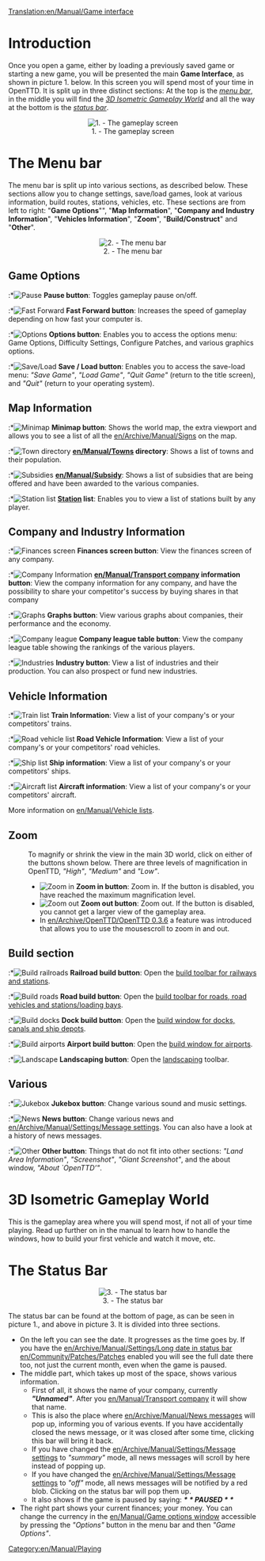 [[Translation:en/Manual/Game interface]]
=Introduction=
Once you open a game, either by loading a previously saved game or starting a new game, you will be presented the main '''Game Interface''', as shown in picture 1. below. In this screen you will spend most of your time in OpenTTD. It is split up in three distinct sections: At the top is the ''[[#the-menu-bar|menu bar]]'', in the middle you will find the ''[[#3d-isometric-gameplay-world|3D Isometric Gameplay World]]'' and all the way at the bottom is the ''[[#the-status-bar|status bar]]''.

<center>[[File:en/Manual/Interface.png|center|frame|1. - The gameplay screen]]</center>

=The Menu bar=
The menu bar is split up into various sections, as described below. These sections allow you to change settings, save/load games, look at various information, build routes, stations, vehicles, etc. These sections are from left to right: "'''Game Options'''"", "'''Map Information'''", "'''Company and Industry Information'''", "'''Vehicles Information'''", "'''Zoom'''", "'''Build/Construct'''" and "'''Other'''".

<center>[[File:en/Manual html 2bcbc8d0.png|center|frame|2. - The menu bar]]</center>

==Game Options==
:*[[File:en/Manual/Manual html m7fd3f2df.png|Pause]] '''Pause button''': Toggles gameplay pause on/off.
:*[[File:en/Manual/Manual html m56d46b8f.png|Fast Forward]] '''Fast Forward button''': Increases the speed of gameplay depending on how fast your computer is.
:*[[File:en/Manual/Manual html md7ebe52.png|Options]] '''Options button''': Enables you to access the options menu: Game Options, Difficulty Settings, Configure Patches, and various graphics options.
:*[[File:en/Manual/Manual html m3ad9dba5.png|Save/Load]] '''Save / Load button''': Enables you to access the save-load menu: ''"Save Game"'', ''"Load Game"'', ''"Quit Game"'' (return to the title screen), and ''"Quit"'' (return to your operating system).

==Map Information==
:*[[File:en/Manual/Manual html m6cb2b7aa.png|Minimap]] '''Minimap button''': Shows the world map, the extra viewport and allows you to see a list of all the [[en/Archive/Manual/Signs]] on the map.
:*[[File:en/Manual/Manual html m58c015ad.png|Town directory]] '''[[en/Manual/Towns]] directory''': Shows a list of towns and their population.
:*[[File:en/Manual/Manual html 54594ccb.png|Subsidies]] '''[[en/Manual/Subsidy]]''': Shows a list of subsidies that are being offered and have been awarded to the various companies.
:*[[File:en/Manual/Manual html m791b53c3.png|Station list]] '''[[en/Manual/Stations|Station]] list''': Enables you to view a list of stations built by any player.

==Company and Industry Information==
:*[[File:en/Manual/Manual html 63e6566d.png|Finances screen]] '''Finances screen button''': View the finances screen of any company.
:*[[File:en/Manual/Manual html 12e20f5b.png|Company Information]] '''[[en/Manual/Transport company]] information button''': View the company information for any company, and have the possibility to share your competitor's success by buying shares in that company
:*[[File:en/Manual/Manual html 36354981.png|Graphs]] '''Graphs button''': View various graphs about companies, their performance and the economy.
:*[[File:en/Manual/Manual html 2a553acb.png|Company league]] '''Company league table button''': View the company league table showing the rankings of the various players.
:*[[File:en/Manual/Manual html m4d6ba21e.png|Industries]] '''Industry button''': View a list of industries and their production. You can also prospect or fund new industries.

==Vehicle Information==
:*[[File:en/Manual/Manual html m16a497ce.png|Train list]] '''Train Information''': View a list of your company's or your competitors' trains.
:*[[File:en/Manual/Manual html m3518e48c.png|Road vehicle list]] '''Road Vehicle Information''': View a list of your company's or your competitors' road vehicles.
:*[[File:en/Manual/Manual html 53123a33.png|Ship list]] '''Ship information''': View a list of your company's or your competitors' ships.
:*[[File:en/Manual/Manual html 442702e6.png|Aircraft list]] '''Aircraft information''': View a list of your company's or your competitors' aircraft.

More information on [[en/Manual/Vehicle lists]].

==Zoom==
:To magnify or shrink the view in the main 3D world, click on either of the buttons shown below. There are three levels of magnification in OpenTTD, ''"High"'', ''"Medium"'' and ''"Low"''.
:*[[File:en/Manual/Manual html 628b2aa3.png|Zoom in]] '''Zoom in button''': Zoom in. If the button is disabled, you have reached the maximum magnification level.
:*[[File:en/Manual/Manual html m55168bcb.png|Zoom out]] '''Zoom out button''': Zoom out. If the button is disabled, you cannot get a larger view of the gameplay area.
:*In [[en/Archive/OpenTTD/OpenTTD 0.3.6]] a feature was introduced that allows you to use the mousescroll to zoom in and out.

==Build section==
:*[[File:en/Manual/Manual html m772c5b23.png|Build railroads]] '''Railroad build button''': Open the [[en/Manual/Railway construction|build toolbar for railways and stations]].
:*[[File:en/Manual/Manual html ma6d6c8c.png|Build roads]] '''Road build button''': Open the [[en/Manual/Roadway construction|build toolbar for roads, road vehicles and stations/loading bays]].
:*[[File:en/Manual/Manual html m2cc0c4cd.png|Build docks]] '''Dock build button''': Open the [[en/Manual/Waterway construction|build window for docks, canals and ship depots]].
:*[[File:en/Manual/Manual html 1ae92703.png|Build airports]] '''Airport build button''': Open the [[en/Manual/Airport construction|build window for airports]].
:*[[File:en/Manual/Manual html m233f8633.png|Landscape]] '''Landscaping button''': Open the [[en/Manual/Landscaping|landscaping]] toolbar.

==Various==
:*[[File:en/Manual/Manual html m6a2249c4.png|Jukebox]] '''Jukebox button''': Change various sound and music settings.
:*[[File:en/Manual/Manual html 2a55c3aa.png|News]] '''News button''': Change various news and [[en/Archive/Manual/Settings/Message settings]]. You can also have a look at a history of news messages.
:*[[File:en/Manual/Manual html 51cda05b.png|Other]] '''Other button''': Things that do not fit into other sections: ''"Land Area Information"'', ''"Screenshot"'', ''"Giant Screenshot"'', and the about window, ''"About `OpenTTD’"''.


=3D Isometric Gameplay World=
This is the gameplay area where you will spend most, if not all of your time playing. Read up further on in the manual to learn how to handle the windows, how to build your first vehicle and watch it move, etc.

=The Status Bar=

<center>[[File:en/Manual/Status-bar.png|center|frame|3. - The status bar]]</center>
The status bar can be found at the bottom of page, as can be seen in picture 1., and above in picture 3. It is divided into three sections. 
*On the left you can see the date. It progresses as the time goes by. If you have the [[en/Archive/Manual/Settings/Long date in status bar]] [[en/Community/Patches/Patches]] enabled you will see the full date there too, not just the current month, even when the game is paused.
*The middle part, which takes up most of the space, shows various information. 
**First of all, it shows the name of your company, currently '''''"Unnamed"'''''. After you [[en/Manual/Transport company]] it will show that name. 
**This is also the place where [[en/Archive/Manual/News messages]] will pop up, informing you of various events. If you have accidentally closed the news message, or it was closed after some time, clicking this bar will bring it back. 
**If you have changed the [[en/Archive/Manual/Settings/Message settings]] to ''"summary"'' mode, all news messages will scroll by here instead of popping up.
**If you have changed the [[en/Archive/Manual/Settings/Message settings]] to ''"off"'' mode, all news messages will be notified by a red blob. Clicking on the status bar will pop them up.
**It also shows if the game is paused by saying: '''''* * PAUSED * *'''''
*The right part shows your current finances; your money. You can change the currency in the [[en/Manual/Game options window]] accessible by pressing the ''"Options"'' button in the menu bar and then ''"Game Options"''.

[[Category:en/Manual/Playing]]